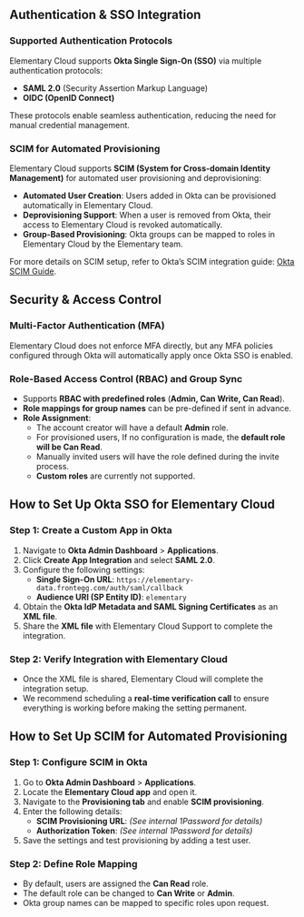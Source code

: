 

## Authentication & SSO Integration

### Supported Authentication Protocols

Elementary Cloud supports **Okta Single Sign-On (SSO)** via multiple authentication protocols:

- **SAML 2.0** (Security Assertion Markup Language)
- **OIDC (OpenID Connect)**

These protocols enable seamless authentication, reducing the need for manual credential management.

### SCIM for Automated Provisioning

Elementary Cloud supports **SCIM (System for Cross-domain Identity Management)** for automated user provisioning and deprovisioning:

- **Automated User Creation**: Users added in Okta can be provisioned automatically in Elementary Cloud.
- **Deprovisioning Support**: When a user is removed from Okta, their access to Elementary Cloud is revoked automatically.
- **Group-Based Provisioning**: Okta groups can be mapped to roles in Elementary Cloud by the Elementary team.

For more details on SCIM setup, refer to Okta’s SCIM integration guide: [Okta SCIM Guide](https://help.okta.com/en-us/content/topics/apps/apps_app_integration_wizard_scim.htm).

## Security & Access Control

### Multi-Factor Authentication (MFA)

Elementary Cloud does not enforce MFA directly, but any MFA policies configured through Okta will automatically apply once Okta SSO is enabled.

### Role-Based Access Control (RBAC) and Group Sync

- Supports **RBAC with predefined roles** (**Admin, Can Write, Can Read**).
- **Role mappings for group names** can be pre-defined if sent in advance.
- **Role Assignment**:
  - The account creator will have a default **Admin** role.
  - For provisioned users, If no configuration is made, the **default role will be Can Read**.
  - Manually invited users will have the role defined during the invite process.
  - **Custom roles** are currently not supported.



## How to Set Up Okta SSO for Elementary Cloud

### Step 1: Create a Custom App in Okta

1. Navigate to **Okta Admin Dashboard** > **Applications**.
2. Click **Create App Integration** and select **SAML 2.0**.
3. Configure the following settings:
    - **Single Sign-On URL**: `https://elementary-data.frontegg.com/auth/saml/callback`
    - **Audience URI (SP Entity ID)**: `elementary`
4. Obtain the **Okta IdP Metadata and SAML Signing Certificates** as an **XML file**.
5. Share the **XML file** with Elementary Cloud Support to complete the integration.

### Step 2: Verify Integration with Elementary Cloud

- Once the XML file is shared, Elementary Cloud will complete the integration setup.
- We recommend scheduling a **real-time verification call** to ensure everything is working before making the setting permanent.



## How to Set Up SCIM for Automated Provisioning

### Step 1: Configure SCIM in Okta

1. Go to **Okta Admin Dashboard** > **Applications**.
2. Locate the **Elementary Cloud app** and open it.
3. Navigate to the **Provisioning tab** and enable **SCIM provisioning**.
4. Enter the following details:
    - **SCIM Provisioning URL**: *(See internal 1Password for details)*
    - **Authorization Token**: *(See internal 1Password for details)*
5. Save the settings and test provisioning by adding a test user.

### Step 2: Define Role Mapping

- By default, users are assigned the **Can Read** role.
- The default role can be changed to **Can Write** or **Admin**.
- Okta group names can be mapped to specific roles upon request.
